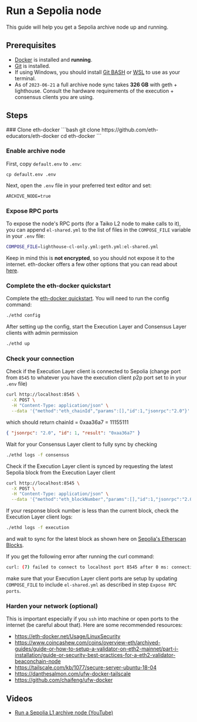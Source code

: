 
# Run a Sepolia node

This guide will help you get a Sepolia archive node up and running.

## Prerequisites

- [Docker](https://docs.docker.com/engine/install/) is installed and **running**.
- [Git](https://github.com/git-guides/install-git/) is installed.
- If using Windows, you should install [Git BASH](https://gitforwindows.org/) or [WSL](https://learn.microsoft.com/en-us/windows/wsl/install) to use as your terminal.
- As of `2023-06-21` a full archive node sync takes **326 GB** with geth + lighthouse. Consult the hardware requirements of the execution + consensus clients you are using.

## Steps

<Steps>
### Clone eth-docker
```bash
git clone https://github.com/eth-educators/eth-docker
cd eth-docker
```

### Enable archive node

First, copy `default.env` to `.env`:

```
cp default.env .env
```

Next, open the `.env` file in your preferred text editor and set:

```
ARCHIVE_NODE=true
```

### Expose RPC ports

To expose the node's RPC ports (for a Taiko L2 node to make calls to it), you can append `el-shared.yml` to the list of files in the `COMPOSE_FILE` variable in your `.env` file:

```bash /el-shared.yml/
COMPOSE_FILE=lighthouse-cl-only.yml:geth.yml:el-shared.yml
```

Keep in mind this is **not encrypted**, so you should not expose it to the internet. eth-docker offers a few other options that you can read about [here](https://eth-docker.net/Usage/Advanced#sharing-rpc-and-rest-ports).

### Complete the eth-docker quickstart

Complete the [eth-docker quickstart](https://eth-docker.net/Usage/QuickStart/). You will need to run the config command:

```bash
./ethd config
```

After setting up the config, start the Execution Layer and Consensus Layer clients with admin permission

```bash
./ethd up
```

### Check your connection

Check if the Execution Layer client is connected to Sepolia (change port from `8545` to whatever you have the execution client p2p port set to in your `.env` file)

```bash
curl http://localhost:8545 \
  -X POST \
  -H "Content-Type: application/json" \
  --data '{"method":"eth_chainId","params":[],"id":1,"jsonrpc":"2.0"}'
```

which should return chainId = 0xaa36a7 = 11155111

```json
{ "jsonrpc": "2.0", "id": 1, "result": "0xaa36a7" }
```

Wait for your Consensus Layer client to fully sync by checking

```bash
./ethd logs -f consensus
```

Check if the Execution Layer client is synced by requesting the latest Sepolia block from the Execution Layer client

```bash
curl http://localhost:8545 \
  -X POST \
  -H "Content-Type: application/json" \
  --data '{"method":"eth_blockNumber","params":[],"id":1,"jsonrpc":"2.0"}'
```

If your response block number is less than the current block, check the Execution Layer client logs:

```bash
./ethd logs -f execution
```

and wait to sync for the latest block as shown here on [Sepolia's Etherscan Blocks](https://sepolia.etherscan.io/blocks).

<Callout type="warning">
If you get the following error after running the curl command:

```bash
curl: (7) failed to connect to localhost port 8545 after 0 ms: connection refused
```

make sure that your Execution Layer client ports are setup by updating `COMPOSE_FILE` to include `el-shared.yml` as described in step `Expose RPC ports`.

</Callout>

### Harden your network (optional)

This is important especially if you `ssh` into machine or open ports to the internet (be careful about that). Here are some recommended resources:

- https://eth-docker.net/Usage/LinuxSecurity
- https://www.coincashew.com/coins/overview-eth/archived-guides/guide-or-how-to-setup-a-validator-on-eth2-mainnet/part-i-installation/guide-or-security-best-practices-for-a-eth2-validator-beaconchain-node
- https://tailscale.com/kb/1077/secure-server-ubuntu-18-04
- https://danthesalmon.com/ufw-docker-tailscale
- https://github.com/chaifeng/ufw-docker

</Steps>

## Videos

- [Run a Sepolia L1 archive node (YouTube)](https://www.youtube.com/watch?v=7Lg_cY7iP2o)
